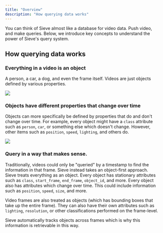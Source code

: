 ```yaml
---
title: "Overview"
description: "How querying data works"
---
```


You can think of Sieve almost like a database for video data. Push video, and make queries. Below, we introduce key concepts to understand the power of Sieve's query system.

## How querying data works

### Everything in a video is an object

A person, a car, a dog, and even the frame itself. Videos are just objects defined by various properties.

<Example>
  <div class="flex items-center justify-center">
    <img class="w-full" src="/img/video-object.png" />
  </div>
</Example>

### Objects have different properties that change over time

Objects can more specifically be defined by properties that do and don't change over time. For example, every object might have a `class` attribute such as `person`, `car`, or something else which doesn't change. However, other items such as `position`, `speed`, `lighting`, and others do.

<Example>
  <div class="flex items-center justify-center">
    <img class="w-full" src="/img/object-properties.png" />
  </div>
</Example>

### Query in a way that makes sense.

Traditionally, videos could only be "queried" by a timestamp to find the information in that frame. Sieve instead takes an object-first approach. Sieve treats everything as an object. Every object has stationary attributes such as `class`, `start_frame`, `end_frame`, `object_id`, and more. Every object also has attributes which change over time. This could include information such as `position`, `speed`, `size`, and more.

Video frames are also treated as objects (which has bounding boxes that take up the entire frame). They can also have their own attributes such as `lighting`, `resolution`, or other classifications performed on the frame-level.

Sieve automatically tracks objects across frames which is why this information is retrievable in this way.